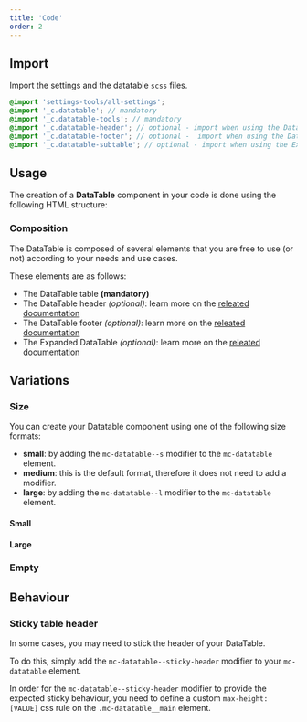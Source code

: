 ```yaml
---
title: 'Code'
order: 2
---
```


## Import

Import the settings and the datatable `scss` files.

```scss
@import 'settings-tools/all-settings';
@import '_c.datatable'; // mandatory
@import '_c.datatable-tools'; // mandatory
@import '_c.datatable-header'; // optional - import when using the DataTable with a header
@import '_c.datatable-footer'; // optional -  import when using the DataTable with a footer
@import '_c.datatable-subtable'; // optional - import when using the Expanded DataTable
```

## Usage

The creation of a **DataTable** component in your code is done using the following HTML structure:

<Story id="datatable-datatable--default" height="670" />

### Composition

The DataTable is composed of several elements that you are free to use (or not) according to your needs and use cases.

These elements are as follows:

- The DataTable table **(mandatory)**
- The DataTable header _(optional)_: learn more on the [releated documentation](/Components/Datatable/header/)
- The DataTable footer _(optional)_: learn more on the [releated documentation](/Components/Datatable/footer/)
- The Expanded DataTable _(optional)_: learn more on the [releated documentation](/Components/Datatable/expand/)

## Variations

### Size

You can create your Datatable component using one of the following size formats:

- **small**: by adding the `mc-datatable--s` modifier to the `mc-datatable` element.
- **medium**: this is the default format, therefore it does not need to add a modifier.
- **large**: by adding the `mc-datatable--l` modifier to the `mc-datatable` element.

#### Small

<Story id="datatable-datatable--size-small" height="545" />

#### Large

<Story id="datatable-datatable--size-large" height="712" />

### Empty

<Story id="datatable-datatable--variation-empty" height="530" />

## Behaviour

### Sticky table header

In some cases, you may need to stick the header of your DataTable.

To do this, simply add the `mc-datatable--sticky-header` modifier to your `mc-datatable` element.

<Story id="datatable-datatable--variation-sticky" height="600" />

<Highlight theme="tips" title="Define your own max-height">

In order for the `mc-datatable--sticky-header` modifier to provide the expected sticky behaviour, you need to define a custom `max-height: [VALUE]` css rule on the `.mc-datatable__main` element.

</Highlight>
